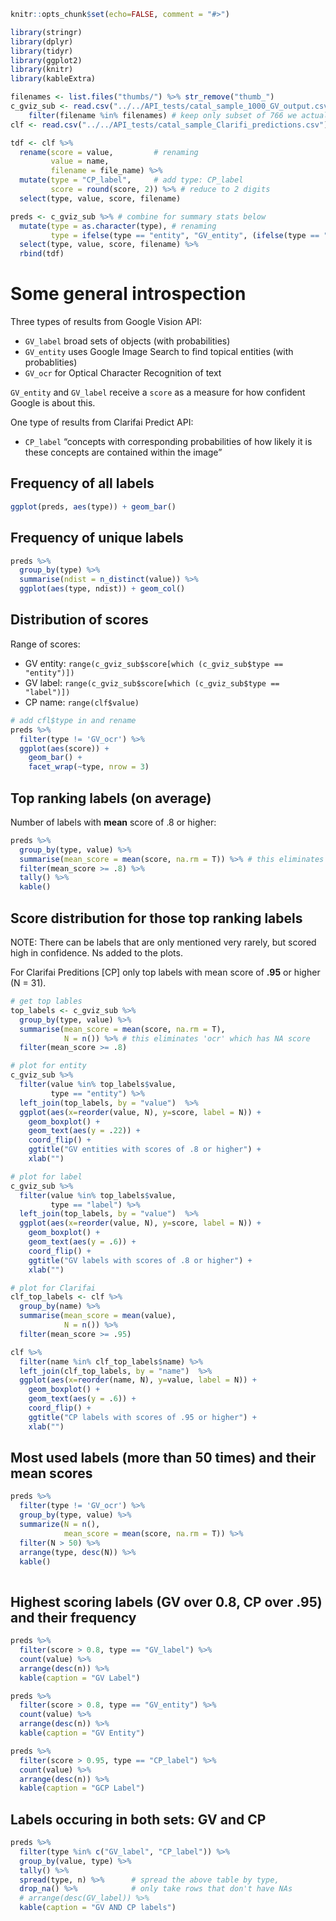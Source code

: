 ```r
knitr::opts_chunk$set(echo=FALSE, comment = "#>")

library(stringr)
library(dplyr)
library(tidyr)
library(ggplot2)
library(knitr)
library(kableExtra)

filenames <- list.files("thumbs/") %>% str_remove("thumb_")
c_gviz_sub <- read.csv("../../API_tests/catal_sample_1000_GV_output.csv") %>%   # read peter's data here 
    filter(filename %in% filenames) # keep only subset of 766 we actually have thumbnail images of
clf <- read.csv("../../API_tests/catal_sample_Clarifi_predictions.csv")

tdf <- clf %>% 
  rename(score = value,         # renaming 
         value = name,
         filename = file_name) %>%
  mutate(type = "CP_label",     # add type: CP_label
         score = round(score, 2)) %>% # reduce to 2 digits
  select(type, value, score, filename)

preds <- c_gviz_sub %>% # combine for summary stats below
  mutate(type = as.character(type), # renaming
         type = ifelse(type == "entity", "GV_entity", (ifelse(type == "label", "GV_label", "GV_ocr")))) %>% 
  select(type, value, score, filename) %>% 
  rbind(tdf)
```

# Some general introspection

Three types of results from Google Vision API:

- `GV_label` broad sets of objects (with probabilities)
- `GV_entity` uses Google Image Search to find topical entities  (with probablities)
- `GV_ocr` for Optical Character Recognition of text

`GV_entity` and `GV_label` receive a `score` as a measure for how confident Google is about this.


One type of results from Clarifai Predict API:

- `CP_label` "concepts with corresponding probabilities of how likely it is these concepts are contained within the image"


## Frequency of all labels

```r
ggplot(preds, aes(type)) + geom_bar()
```

## Frequency of unique labels

```r
preds %>% 
  group_by(type) %>% 
  summarise(ndist = n_distinct(value)) %>% 
  ggplot(aes(type, ndist)) + geom_col()
```


## Distribution of scores

Range of scores:

- GV entity: `range(c_gviz_sub$score[which (c_gviz_sub$type == "entity")])`
- GV label: `range(c_gviz_sub$score[which (c_gviz_sub$type == "label")])`
- CP name: `range(clf$value)`



```r

# add cfl$type in and rename
preds %>% 
  filter(type != 'GV_ocr') %>% 
  ggplot(aes(score)) + 
    geom_bar() +
    facet_wrap(~type, nrow = 3)
```


## Top ranking labels (on average)

Number of labels with __mean__ score of .8 or higher:

```r
preds %>% 
  group_by(type, value) %>% 
  summarise(mean_score = mean(score, na.rm = T)) %>% # this eliminates 'ocr' which has NA score 
  filter(mean_score >= .8) %>% 
  tally() %>% 
  kable()
```


## Score distribution for those top ranking labels

NOTE: There can be labels that are only mentioned very rarely, but scored high in confidence. Ns added to the plots. 

For Clarifai Preditions [CP] only top labels with mean score of **.95** or higher (N = 31).

```r
# get top lables 
top_labels <- c_gviz_sub %>% 
  group_by(type, value) %>% 
  summarise(mean_score = mean(score, na.rm = T),
            N = n()) %>% # this eliminates 'ocr' which has NA score 
  filter(mean_score >= .8) 

# plot for entity
c_gviz_sub %>% 
  filter(value %in% top_labels$value,
         type == "entity") %>% 
  left_join(top_labels, by = "value")  %>% 
  ggplot(aes(x=reorder(value, N), y=score, label = N)) + 
    geom_boxplot() +
    geom_text(aes(y = .22)) +
    coord_flip() +
    ggtitle("GV entities with scores of .8 or higher") +
    xlab("")

# plot for label
c_gviz_sub %>% 
  filter(value %in% top_labels$value,
         type == "label") %>% 
  left_join(top_labels, by = "value")  %>% 
  ggplot(aes(x=reorder(value, N), y=score, label = N)) + 
    geom_boxplot() +
    geom_text(aes(y = .6)) +
    coord_flip() +
    ggtitle("GV labels with scores of .8 or higher") +
    xlab("")

# plot for Clarifai
clf_top_labels <- clf %>% 
  group_by(name) %>% 
  summarise(mean_score = mean(value),
            N = n()) %>% 
  filter(mean_score >= .95) 

clf %>% 
  filter(name %in% clf_top_labels$name) %>% 
  left_join(clf_top_labels, by = "name")  %>% 
  ggplot(aes(x=reorder(name, N), y=value, label = N)) + 
    geom_boxplot() +
    geom_text(aes(y = .6)) +
    coord_flip() +
    ggtitle("CP labels with scores of .95 or higher") +
    xlab("")
```


## Most used labels (more than 50 times) and their mean scores

```r
preds %>% 
  filter(type != 'GV_ocr') %>% 
  group_by(type, value) %>% 
  summarize(N = n(),
            mean_score = mean(score, na.rm = T)) %>% 
  filter(N > 50) %>% 
  arrange(type, desc(N)) %>% 
  kable()
 
```


## Highest scoring labels (GV over 0.8, CP over .95) and their frequency

```r
preds %>% 
  filter(score > 0.8, type == "GV_label") %>% 
  count(value) %>% 
  arrange(desc(n)) %>% 
  kable(caption = "GV Label")

preds %>% 
  filter(score > 0.8, type == "GV_entity") %>% 
  count(value) %>% 
  arrange(desc(n)) %>% 
  kable(caption = "GV Entity")

preds %>% 
  filter(score > 0.95, type == "CP_label") %>% 
  count(value) %>% 
  arrange(desc(n)) %>% 
  kable(caption = "GCP Label")
```

## Labels occuring in both sets: GV and CP

```r
preds %>%
  filter(type %in% c("GV_label", "CP_label")) %>% 
  group_by(value, type) %>% 
  tally() %>% 
  spread(type, n) %>%      # spread the above table by type, 
  drop_na() %>%            # only take rows that don't have NAs
  # arrange(desc(GV_label)) %>% 
  kable(caption = "GV AND CP labels")
```
